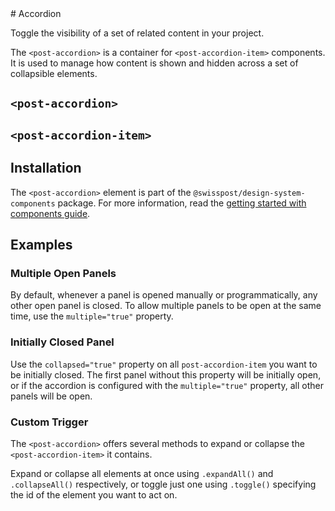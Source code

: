 
<Meta of={accordionStories} />

<div className="docs-title">
  # Accordion

  <nav>
    <link-design of={JSON.stringify(accordionStories)}></link-design>
  </nav>
</div>

<p className="lead">Toggle the visibility of a set of related content in your project.</p>

The `<post-accordion>` is a container for `<post-accordion-item>` components.
It is used to manage how content is shown and hidden across a set of collapsible elements.

<Canvas sourceState="shown" of={accordionStories.Default} />

## `<post-accordion>`

<Controls of={accordionStories.Default} />

## `<post-accordion-item>`

<Controls of={accordionItemStories.Default} />

## Installation

The `<post-accordion>` element is part of the `@swisspost/design-system-components` package.
For more information, read the [getting started with components guide](/?path=/docs/edfb619b-fda1-4570-bf25-20830303d483--docs).

## Examples

### Multiple Open Panels

By default, whenever a panel is opened manually or programmatically, any other open panel is closed.
To allow multiple panels to be open at the same time, use the `multiple="true"` property.

<Canvas of={accordionStories.MultipleOpenPanels} />

### Initially Closed Panel

Use the `collapsed="true"` property on all `post-accordion-item` you want to be initially closed.
The first panel without this property will be initially open,
or if the accordion is configured with the `multiple="true"` property, all other panels will be open.

<Canvas of={accordionStories.DefaultCollapsedPanels} />

### Custom Trigger

The `<post-accordion>` offers several methods to expand or collapse the `<post-accordion-item>` it contains.

Expand or collapse all elements at once using `.expandAll()` and `.collapseAll()` respectively,
or toggle just one using `.toggle()` specifying the id of the element you want to act on.

<Source
  code={SampleCustomTrigger}
  language="typescript"
/>
